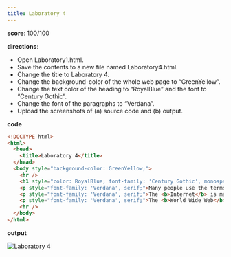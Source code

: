 ```yaml
---
title: Laboratory 4
---
```


**score**: 100/100

**directions**:
- Open Laboratory1.html.
- Save the contents to a new file named Laboratory4.html.
- Change the title to Laboratory 4.
- Change the background-color of the whole web page to “GreenYellow”.
- Change the text color of the heading to “RoyalBlue” and the font to “Century Gothic”.
- Change the font of the paragraphs to “Verdana”.
- Upload the screenshots of (a) source code and (b) output.

**code**

```html
<!DOCTYPE html>
<html>
  <head>
    <title>Laboratory 4</title>
  </head>
  <body style="background-color: GreenYellow;">
    <hr />
    <h1 style="color: RoyalBlue; font-family: 'Century Gothic', monospace;">Internet and the World Wide Web</h1>
    <p style="font-family: 'Verdana', serif;">Many people use the terms <b>Internet</b> and the <b>World Wide Web</b> interchangeably, but in fact, the two terms are not synonymous. The internet and the Web are two separated but related things.</p>
    <p style="font-family: 'Verdana', serif;">The <b>Internet</b> is massive network of networks, a networking infrastracture. It connects millions of computers together globally, forming a network in which any computer can communicate with other computers as long as they are both connected to the internet. Information can travel via the internet via a variety of languages called <i>"Protocols"</i>.</p>
    <p style="font-family: 'Verdana', serif;">The <b>World Wide Web</b> or simply <i>"Web"</i>, is a way of accessing information over the medium of the internet. It is an information-sharing model that is built on top of the internet. The Web use the <b>HTTP protocol</b>, only one of the languages spoken over the internet, to transmit data.</p>
    <hr />
  </body>
</html>
```

**output**

<Image src="/01/lab4.png" alt="Laboratory 4" width={1704} height={1018} />
